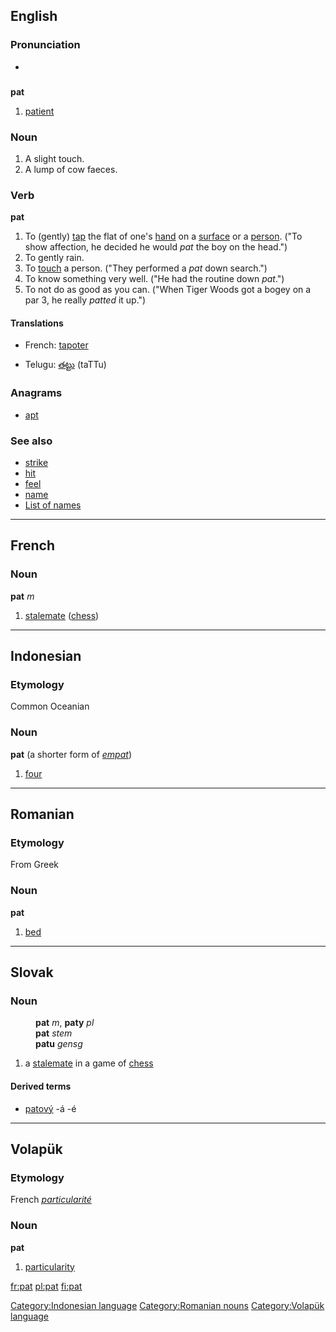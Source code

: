 {{see|Pat}}
==English==

===Pronunciation===
*{{audio|en-us-pat.ogg|Audio (US)}}

==={{abbreviation}}===
'''pat'''

# [[patient]]

===Noun===
{{en-noun-reg}}

# A slight touch.
# A lump of cow faeces.

===Verb===
'''pat'''

#To (gently) [[tap]] the flat of one's [[hand]] on a [[surface]] or a [[person]].  ("To show affection, he decided he would ''pat'' the boy on the head.")
#To gently rain.
#To [[touch]] a person.  ("They performed a ''pat'' down search.") 
#To know something very well.  ("He had the routine down ''pat''.")
#To not do as good as you can. ("When Tiger Woods got a bogey on a par 3, he really ''patted'' it up.")

====Translations====
{{top}}
*French: [[tapoter]]
{{mid}}
*Telugu: [[తట్టు]] (taTTu)
{{bottom}}

===Anagrams===
*[[apt]]

===See also===
*[[strike]]
*[[hit]]
*[[feel]]
*[[name]]
*[[List of names]]

----

==French==
===Noun===
'''pat''' ''m''

# [[stalemate]] ([[chess]])

----

==Indonesian==
===Etymology===
Common Oceanian
===Noun===
'''pat''' (a shorter form of ''[[empat]]'')

# [[four]]

[[Category:Indonesian language]]

----

==Romanian==
===Etymology===
From Greek
===Noun===
'''pat'''

# [[bed]]

[[Category:Romanian nouns]]

----

==Slovak==

===Noun===
:'''pat''' ''m'', '''paty''' ''pl''
:'''pat''' ''stem''
:'''patu''' ''gensg''
# a [[stalemate]] in a game of [[chess]]

====Derived terms====
* [[patový]] -á -é

----

==Volapük==
===Etymology===
French ''[[particularité]]''
===Noun===
'''pat'''

# [[particularity]]

[[Category:Volapük language]]

[[fr:pat]]
[[pl:pat]]
[[fi:pat]]